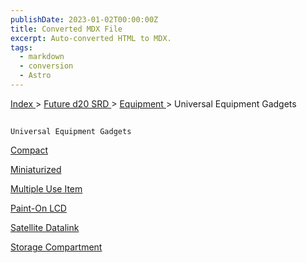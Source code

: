```yaml
---
publishDate: 2023-01-02T00:00:00Z
title: Converted MDX File
excerpt: Auto-converted HTML to MDX.
tags:
  - markdown
  - conversion
  - Astro
---
```







[
      Index
     ](-index)
     >
     [
      Future d20 SRD
     ](future-d20-srd-index)
     >
     [
      Equipment
     ](future-d20-srd-equipment-index)
     > Universal Equipment Gadgets
    




## 
    Universal Equipment Gadgets
   



[
     Compact
    ](future-d20-srd-equipment-gadgets-universal-equipment-compact)




[
     Miniaturized
    ](future-d20-srd-equipment-gadgets-universal-equipment-miniaturized)




[
     Multiple Use Item
    ](future-d20-srd-equipment-gadgets-universal-equipment-multiple-use-item)




[
     Paint-On LCD
    ](future-d20-srd-equipment-gadgets-universal-equipment-paint-on-lcd)




[
     Satellite Datalink
    ](future-d20-srd-equipment-gadgets-universal-equipment-satellite-datalink)




[
     Storage Compartment
    ](future-d20-srd-equipment-gadgets-universal-equipment-storage-compartment)






